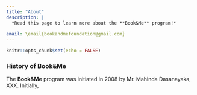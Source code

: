 ```yaml
---
title: "About"
description: |
  *Read this page to learn more about the **Book&Me** program!*
  
email: \email{bookandmefoundation@gmail.com}
---
```


```r
knitr::opts_chunk$set(echo = FALSE)
```


### History of Book&Me

The **Book&Me** program was initiated in 2008 by Mr. Mahinda Dasanayaka, XXX. Initially, 